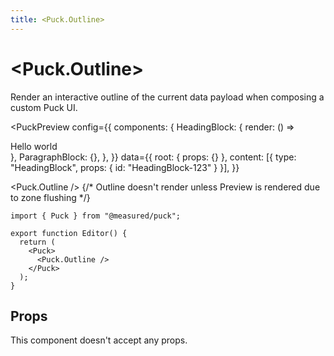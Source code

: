```yaml
---
title: <Puck.Outline>
---
```



# \<Puck.Outline\>

Render an interactive outline of the current data payload when composing a custom Puck UI.

<PuckPreview
  config={{
    components: {
      HeadingBlock: { render: () => <div>Hello world</div> },
      ParagraphBlock: {},
    },
  }}
  data={{
    root: { props: {} },
    content: [{ type: "HeadingBlock", props: { id: "HeadingBlock-123" } }],
  }}
>
  <Puck.Outline />
  {/* Outline doesn't render unless Preview is rendered due to zone flushing */}
  <div style={{ display: "none" }}>
    <Puck.Preview />
  </div>
</PuckPreview>

```tsx showLineNumbers copy {12}
import { Puck } from "@measured/puck";

export function Editor() {
  return (
    <Puck>
      <Puck.Outline />
    </Puck>
  );
}
```

## Props

This component doesn't accept any props.
